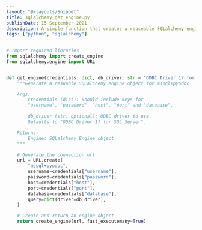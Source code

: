 ```yaml
---
layout: "@/layouts/Snippet"
title: sqlalchemy_get_engine.py
publishDate: 15 September 2021
description: A simple function that creates a reuseable SQLalchemy engine.
tags: ["python", "sqlalchemy"]
---
```


```py
# Import required libraries
from sqlalchemy import create_engine
from sqlalchemy.engine import URL


def get_engine(credentials: dict, db_driver: str = "ODBC Driver 17 for SQL Server"):
    """Generate a resuable SQLalchemy engine object for mssql+pyodbc

    Args:
        credentials (dict): Should include keys for
        "username", "password", "host", "port" and "database".

        db_driver (str, optional): ODBC driver to use.
        Defaults to "ODBC Driver 17 for SQL Server".

    Returns:
        Engine: SQLalchemy Engine object
    """

    # Generate the connection url
    url = URL.create(
        "mssql+pyodbc",
        username=credentials["username"],
        password=credentials["password"],
        host=credentials["host"],
        port=credentials["port"],
        database=credentials["database"],
        query=dict(driver=db_driver),
    )

    # Create and return an engine object
    return create_engine(url, fast_executemany=True)

```
